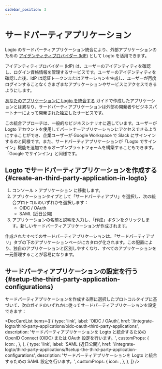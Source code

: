 ```yaml
---
sidebar_position: 3
---
```



# サードパーティアプリケーション

Logto のサードパーティアプリケーション統合により、外部アプリケーションのための [アイデンティティプロバイダー (IdP)](https://auth.wiki/identity-provider) として Logto を活用できます。

アイデンティティプロバイダー (IdP) は、ユーザーのアイデンティティを確認し、ログイン資格情報を管理するサービスです。ユーザーのアイデンティティを確認した後、IdP は認証トークンまたはアサーションを生成し、ユーザーが再度ログインすることなくさまざまなアプリケーションやサービスにアクセスできるようにします。

[あなたのアプリケーションに Logto を統合する](/integrate-logto/integrate-logto-into-your-application) ガイドで作成したアプリケーションとは異なり、サードパーティアプリケーションは外部の開発者やビジネスパートナーによって開発された独立したサービスです。

この統合アプローチは、一般的なビジネスシナリオに適しています。ユーザーが Logto アカウントを使用してパートナーアプリケーションにアクセスできるようにすることができ、企業ユーザーが Google Workspace で Slack にサインインするのと同様です。また、サードパーティアプリケーションが「Logto でサインイン」機能を追加できるオープンプラットフォームを構築することもできます。「Google でサインイン」と同様です。

## Logto でサードパーティアプリケーションを作成する \{#create-an-third-party-application-in-logto}

1. <CloudLink to="/applications">コンソール > アプリケーション</CloudLink> に移動します。
2. アプリケーションタイプとして「サードパーティアプリ」を選択し、次の統合プロトコルのいずれかを選択します：
   - OIDC / OAuth
   - SAML (近日公開)
3. アプリケーションの名前と説明を入力し、「作成」ボタンをクリックします。新しいサードパーティアプリケーションが作成されます。

作成されたすべてのサードパーティアプリケーションは、「サードパーティアプリ」タブの下のアプリケーションページにカタログ化されます。この配置により、独自のアプリケーションと区別しやすくなり、すべてのアプリケーションを一元管理することが容易になります。

## サードパーティアプリケーションの設定を行う \{#setup-the-third-party-application-configurations}

サードパーティアプリケーションを作成する際に選択したプロトコルタイプに基づいて、次のガイドのいずれかに従ってサードパーティアプリケーションを設定できます：

<DocCardList
  items={[
    {
      type: 'link',
      label: 'OIDC / OAuth',
      href: '/integrate-logto/third-party-applications/oidc-oauth-third-party-applications',
      description:
        'サードパーティアプリケーションを Logto と統合するための OpenID Connect (OIDC) または OAuth 設定を行います。',
      customProps: {
        icon: <OidcIcon />,
      },
    },
    {
      type: 'link',
      label: 'SAML (近日公開)',
      href: '/integrate-logto/third-party-applications/#setup-the-third-party-application-configurations',
      description: 'サードパーティアプリケーションを Logto と統合するための SAML 設定を行います。',
      customProps: {
        icon: <SamlIcon />,
      },
    },
  ]}
/>

